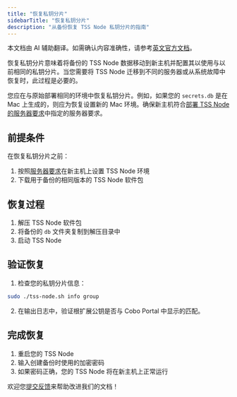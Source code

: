 ```yaml
---
title: "恢复私钥分片"
sidebarTitle: "恢复私钥分片"
description: "从备份恢复 TSS Node 私钥分片的指南"
---
```

<Note>本文档由 AI 辅助翻译。如需确认内容准确性，请参考[英文官方文档](https://www.cobo.com/developers/v2/guides/overview/introduction)。</Note>

恢复私钥分片意味着将备份的 TSS Node 数据移动到新主机并配置其以使用与以前相同的私钥分片。当您需要将 TSS Node 迁移到不同的服务器或从系统故障中恢复时，此过程是必要的。

您应在与原始部署相同的环境中恢复私钥分片。例如，如果您的 `secrets.db` 是在 Mac 上生成的，则应为恢复设置新的 Mac 环境。确保新主机符合[部署 TSS Node 的服务器要求](/v2_cn/guides/mpc-wallets/server-co-signer/tss-node-server-environments)中指定的服务器要求。

## 前提条件

在恢复私钥分片之前：
1. 按照[服务器要求](/v2_cn/guides/mpc-wallets/server-co-signer/tss-node-server-environments)在新主机上设置 TSS Node 环境
2. 下载用于备份的相同版本的 TSS Node 软件包

## 恢复过程

1. 解压 TSS Node 软件包
2. 将备份的 `db` 文件夹复制到解压目录中
3. 启动 TSS Node 

## 验证恢复

1. 检查您的私钥分片信息：
```bash
sudo ./tss-node.sh info group
```

2. 在输出日志中，验证根扩展公钥是否与 Cobo Portal 中显示的匹配。

## 完成恢复

1. 重启您的 TSS Node 
2. 输入创建备份时使用的加密密码
3. 如果密码正确，您的 TSS Node 将在新主机上正常运行

<Tip>欢迎您[提交反馈](https://forms.zohopublic.com/cobo/form/DocumentFeedbackForm/formperma/QvLOhxJv1_JMsJ-1dleZ8Itb_7rzN-LtgvsDdxosoVI)来帮助改进我们的文档！</Tip>
